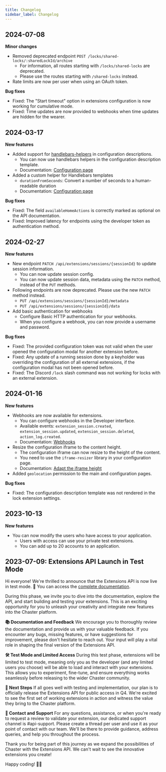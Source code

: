 ```yaml
---
title: Changelog
sidebar_label: Changelog
---
```

## 2024-07-08

**Minor changes**

- Removed deprecated endpoint `POST /locks/shared-locks/:sharedLockId/archive`
  - For information, all routes starting with `/locks/shared-locks` are deprecated.
  - Please use the routes starting with `/shared-locks` instead.
- Rate limits are now per user when using an OAuth token.

**Bug fixes**

- Fixed: The "Start timeout" option in extensions configuration is now working for cumulative mode.
- Fixed: Time updates are now provided to webhooks when time updates are hidden for the wearer.

## 2024-03-17

**New features**

- Added support for [handlebars-helpers](https://github.com/helpers/handlebars-helpers) in configuration descriptions.
  - You can now use handlebars helpers in the configuration description template.
  - Documentation: [Configuration page](/api/extensions-api/configuration#configuration-description-handlebars)
- Added a custom helper for Handlebars templates
  - `durationFromSeconds`: Convert a number of seconds to a human-readable duration
  - Documentation: [Configuration page](/api/extensions-api/configuration#configuration-description-handlebars)

**Bug fixes**

- Fixed: The field `availableHomeActions` is correctly marked as optional on the API documentation.
- Fixed: Improved latency for endpoints using the developer token as authentication method.

## 2024-02-27

**New features**

- New endpoint `PATCH /api/extensions/sessions/{sessionId}` to update session information.
  - You can now update session config.
  - You can now update session data, metadata using the `PATCH` method, instead of the `PUT` methods.
- Following endpoints are now deprecated. Please use the new `PATCH` method instead.
  - `PUT /api/extensions/sessions/{sessionId}/metadata`
  - `PUT /api/extensions/sessions/{sessionId}/data`
- Add basic authentication for webhooks
  - Configure Basic HTTP authentication for your webhooks.
  - When you configure a webhook, you can now provide a username and password.

**Bug fixes**

- Fixed: The provided configuration token was not valid when the user opened the configuration modal for another extension before.
- Fixed: Any update of a running session done by a keyholder was overriding the configuration of all external extensions, if the configuration modal has not been opened before.
- Fixed: The Discord `/lock` slash command was not working for locks with an external extension.

## 2024-01-16

**New features**

- Webhooks are now available for extensions.
  - You can configure webhooks in the Developer interface.
  - Available events: `extension_session.created`, `extension_session.updated`, `extension_session.deleted`, `action_log.created`.
  - Documentation: [Webhooks](/api/extensions-api/create-your-extension/webhooks)
- Resize the configuration iframe to the content height.
  - The configuration iframe can now resize to the height of the content.
  - You need to use the `iframe-resizer` library in your configuration page.
  - Documentation: [Adapt the iframe height](/api/extensions-api/create-your-extension/configuration-page#adapt-the-iframe-height)
- Added `geolocation` permission to the main and configuration pages.

**Bug fixes**

- Fixed: The configuration description template was not rendered in the lock extension settings.


## 2023-10-13

**New features**

- You can now modify the users who have access to your application.
  - Users with access can use your private test extensions.
  - You can add up to 20 accounts to an application.


## 2023-07-09: Extensions API Launch in Test Mode

Hi everyone! We're thrilled to announce that the Extensions API is now live in test mode. 🎉
You can access the [complete documentation](/api/extensions-api/getting-started).

During this phase, we invite you to dive into the documentation, explore the API, and start building and testing your extensions. This is an exciting opportunity for you to unleash your creativity and integrate new features into the Chaster platform.

**📚 Documentation and Feedback**
We encourage you to thoroughly review the documentation and provide us with your valuable feedback. If you encounter any bugs, missing features, or have suggestions for improvement, please don't hesitate to reach out. Your input will play a vital role in shaping the final version of the Extensions API.

**🛠️ Test Mode and Limited Access**
During this test phase, extensions will be limited to test mode, meaning only you as the developer (and any limited users you choose) will be able to load and interact with your extensions. This allows you to experiment, fine-tune, and ensure everything works seamlessly before releasing to the wider Chaster community.

**🚀 Next Steps**
If all goes well with testing and implementation, our plan is to officially release the Extensions API for public access in Q4. We're excited to see the first set of working extensions in action and witness the value they bring to the Chaster platform.

**📩 Contact and Support**
For any questions, assistance, or when you're ready to request a review to validate your extension, our dedicated support channel is #api-support. Please create a thread per user and use it as your point of contact with our team. We'll be there to provide guidance, address queries, and help you throughout the process.

Thank you for being part of this journey as we expand the possibilities of Chaster with the Extensions API. We can't wait to see the innovative extensions you create!

Happy coding! 💪🚀